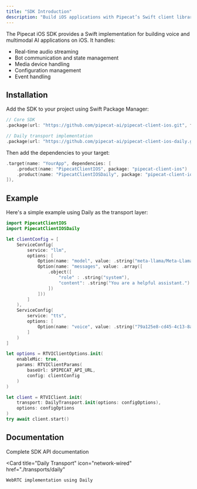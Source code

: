 ```yaml
---
title: "SDK Introduction"
description: "Build iOS applications with Pipecat’s Swift client library"
---
```


The Pipecat iOS SDK provides a Swift implementation for building voice and multimodal AI applications on iOS. It handles:

- Real-time audio streaming
- Bot communication and state management
- Media device handling
- Configuration management
- Event handling

## Installation

Add the SDK to your project using Swift Package Manager:

```swift
// Core SDK
.package(url: "https://github.com/pipecat-ai/pipecat-client-ios.git", from: "0.3.0"),

// Daily transport implementation
.package(url: "https://github.com/pipecat-ai/pipecat-client-ios-daily.git", from: "0.3.0"),
```

Then add the dependencies to your target:

```swift
.target(name: "YourApp", dependencies: [
    .product(name: "PipecatClientIOS", package: "pipecat-client-ios")
    .product(name: "PipecatClientIOSDaily", package: "pipecat-client-ios-daily")
]),
```

## Example

Here's a simple example using Daily as the transport layer:

```swift
import PipecatClientIOS
import PipecatClientIOSDaily

let clientConfig = [
    ServiceConfig(
        service: "llm",
        options: [
            Option(name: "model", value: .string("meta-llama/Meta-Llama-3.1-8B-Instruct-Turbo")),
            Option(name: "messages", value: .array([
                .object([
                    "role" : .string("system"),
                    "content": .string("You are a helpful assistant.")
                ])
            ]))
        ]
    ),
    ServiceConfig(
        service: "tts",
        options: [
            Option(name: "voice", value: .string("79a125e8-cd45-4c13-8a67-188112f4dd22"))
        ]
    )
]

let options = RTVIClientOptions.init(
    enableMic: true,
    params: RTVIClientParams(
        baseUrl: $PIPECAT_API_URL,
        config: clientConfig
    )
)

let client = RTVIClient.init(
    transport: DailyTransport.init(options: configOptions),
    options: configOptions
)
try await client.start()
```

## Documentation

<CardGroup cols={2}>
  <Card
    title="API Reference"
    icon="book"
    href="https://docs-ios.pipecat.ai/"
  >
    Complete SDK API documentation
  </Card>

  <Card
    title="Daily Transport"
    icon="network-wired"
    href="./transports/daily"
  >
    WebRTC implementation using Daily
  </Card>
</CardGroup>
